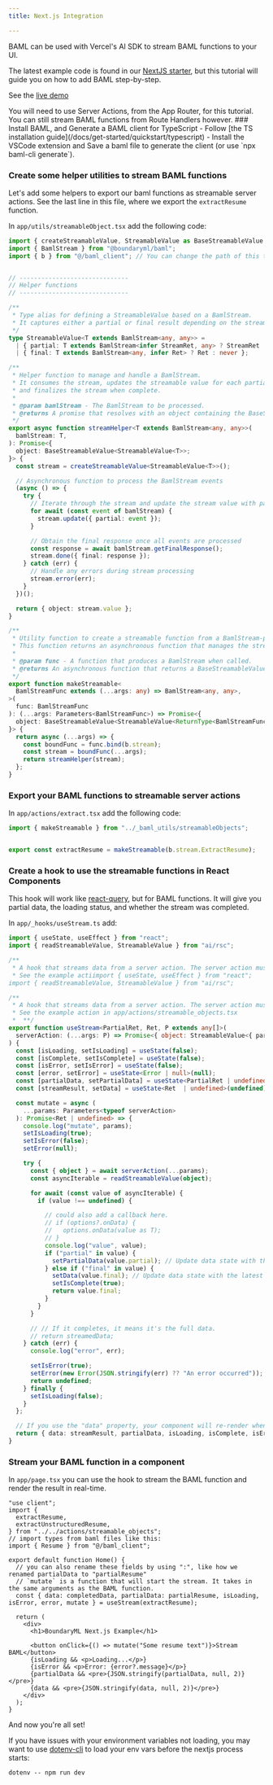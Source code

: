 ```yaml
---
title: Next.js Integration

---
```


BAML can be used with Vercel's AI SDK to stream BAML functions to your UI.

The latest example code is found in our [NextJS starter](https://github.com/BoundaryML/baml-examples/tree/main/nextjs-starter), but this tutorial will guide you on how to add BAML step-by-step.

See the [live demo](https://baml-examples.vercel.app/)

<Note>
You will need to use Server Actions, from the App Router, for this tutorial. You can still stream BAML functions from Route Handlers however.
</Note>


<Steps>
### Install BAML, and Generate a BAML client for TypeScript
- Follow [the TS installation guide](/docs/get-started/quickstart/typescript)
- Install the VSCode extension and Save a baml file to generate the client (or use `npx baml-cli generate`).


### Create some helper utilities to stream BAML functions
Let's add some helpers to export our baml functions as streamable server actions. See the last line in this file, where we export the `extractResume` function.

In `app/utils/streamableObject.tsx` add the following code:
```typescript
import { createStreamableValue, StreamableValue as BaseStreamableValue } from "ai/rsc";
import { BamlStream } from "@boundaryml/baml";
import { b } from "@/baml_client"; // You can change the path of this to wherever your baml_client is located.


// ------------------------------
// Helper functions
// ------------------------------

/**
 * Type alias for defining a StreamableValue based on a BamlStream.
 * It captures either a partial or final result depending on the stream state.
 */
type StreamableValue<T extends BamlStream<any, any>> =
  | { partial: T extends BamlStream<infer StreamRet, any> ? StreamRet : never }
  | { final: T extends BamlStream<any, infer Ret> ? Ret : never };

/**
 * Helper function to manage and handle a BamlStream.
 * It consumes the stream, updates the streamable value for each partial event,
 * and finalizes the stream when complete.
 *
 * @param bamlStream - The BamlStream to be processed.
 * @returns A promise that resolves with an object containing the BaseStreamableValue.
 */
export async function streamHelper<T extends BamlStream<any, any>>(
  bamlStream: T,
): Promise<{
  object: BaseStreamableValue<StreamableValue<T>>;
}> {
  const stream = createStreamableValue<StreamableValue<T>>();

  // Asynchronous function to process the BamlStream events
  (async () => {
    try {
      // Iterate through the stream and update the stream value with partial data
      for await (const event of bamlStream) {
        stream.update({ partial: event });
      }

      // Obtain the final response once all events are processed
      const response = await bamlStream.getFinalResponse();
      stream.done({ final: response });
    } catch (err) {
      // Handle any errors during stream processing
      stream.error(err);
    }
  })();

  return { object: stream.value };
}

/**
 * Utility function to create a streamable function from a BamlStream-producing function.
 * This function returns an asynchronous function that manages the streaming process.
 *
 * @param func - A function that produces a BamlStream when called.
 * @returns An asynchronous function that returns a BaseStreamableValue for the stream.
 */
export function makeStreamable<
  BamlStreamFunc extends (...args: any) => BamlStream<any, any>,
>(
  func: BamlStreamFunc
): (...args: Parameters<BamlStreamFunc>) => Promise<{
  object: BaseStreamableValue<StreamableValue<ReturnType<BamlStreamFunc>>>;
}> {
  return async (...args) => {
    const boundFunc = func.bind(b.stream);
    const stream = boundFunc(...args);
    return streamHelper(stream);
  };
}

```

### Export your BAML functions to streamable server actions

In `app/actions/extract.tsx` add the following code:
```typescript
import { makeStreamable } from "../_baml_utils/streamableObjects";


export const extractResume = makeStreamable(b.stream.ExtractResume);
```

### Create a hook to use the streamable functions in React Components
This hook will work like [react-query](https://react-query.tanstack.com/), but for BAML functions.
It will give you partial data, the loading status, and whether the stream was completed.

In `app/_hooks/useStream.ts` add:
```typescript
import { useState, useEffect } from "react";
import { readStreamableValue, StreamableValue } from "ai/rsc";

/**
 * A hook that streams data from a server action. The server action must return a StreamableValue.
 * See the example actiimport { useState, useEffect } from "react";
import { readStreamableValue, StreamableValue } from "ai/rsc";

/**
 * A hook that streams data from a server action. The server action must return a StreamableValue.
 * See the example action in app/actions/streamable_objects.tsx
 *  **/
export function useStream<PartialRet, Ret, P extends any[]>(
  serverAction: (...args: P) => Promise<{ object: StreamableValue<{ partial: PartialRet } | { final: Ret }, any> }>
) {
  const [isLoading, setIsLoading] = useState(false);
  const [isComplete, setIsComplete] = useState(false);
  const [isError, setIsError] = useState(false);
  const [error, setError] = useState<Error | null>(null);
  const [partialData, setPartialData] = useState<PartialRet | undefined>(undefined); // Initialize data state
  const [streamResult, setData] = useState<Ret  | undefined>(undefined); // full non-partial data

  const mutate = async (
    ...params: Parameters<typeof serverAction>
  ): Promise<Ret | undefined> => {
    console.log("mutate", params);
    setIsLoading(true);
    setIsError(false);
    setError(null);

    try {
      const { object } = await serverAction(...params);
      const asyncIterable = readStreamableValue(object);

      for await (const value of asyncIterable) {
        if (value !== undefined) {

          // could also add a callback here.
          // if (options?.onData) {
          //   options.onData(value as T);
          // }
          console.log("value", value);
          if ("partial" in value) {
            setPartialData(value.partial); // Update data state with the latest value
          } else if ("final" in value) {
            setData(value.final); // Update data state with the latest value
            setIsComplete(true);
            return value.final;
          }
        }
      }

      // // If it completes, it means it's the full data.
      // return streamedData;
    } catch (err) {
      console.log("error", err);

      setIsError(true);
      setError(new Error(JSON.stringify(err) ?? "An error occurred"));
      return undefined;
    } finally {
      setIsLoading(false);
    }
  };

  // If you use the "data" property, your component will re-render when the data gets updated.
  return { data: streamResult, partialData, isLoading, isComplete, isError, error, mutate };
}

```



### Stream your BAML function in a component
In `app/page.tsx` you can use the hook to stream the BAML function and render the result in real-time.

```tsx
"use client";
import {
  extractResume,
  extractUnstructuredResume,
} from "../../actions/streamable_objects";
// import types from baml files like this:
import { Resume } from "@/baml_client";

export default function Home() {
  // you can also rename these fields by using ":", like how we renamed partialData to "partialResume"
  // `mutate` is a function that will start the stream. It takes in the same arguments as the BAML function.
  const { data: completedData, partialData: partialResume, isLoading, isError, error, mutate } = useStream(extractResume);

  return (
    <div>
      <h1>BoundaryML Next.js Example</h1>
      
      <button onClick={() => mutate("Some resume text")}>Stream BAML</button>
      {isLoading && <p>Loading...</p>}
      {isError && <p>Error: {error?.message}</p>}
      {partialData && <pre>{JSON.stringify(partialData, null, 2)}</pre>}
      {data && <pre>{JSON.stringify(data, null, 2)}</pre>}
    </div>
  );
}
```

</Steps>


And now you're all set!

If you have issues with your environment variables not loading, you may want to use [dotenv-cli](https://www.npmjs.com/package/dotenv-cli) to load your env vars before the nextjs process starts:

`dotenv -- npm run dev`
